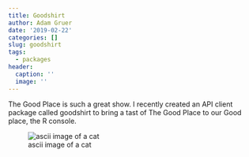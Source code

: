 ```yaml
---
title: Goodshirt
author: Adam Gruer
date: '2019-02-22'
categories: []
slug: goodshirt
tags:
  - packages
header:
  caption: ''
  image: ''
---
```


The Good Place is such a great show.  I recently created an API client package called goodshirt to bring a tast of The Good Place to our Good place, the R console.

![ascii image of a cat](goodshirt_cat.png)


